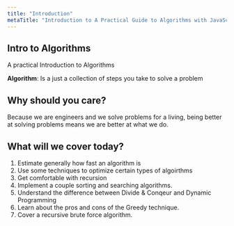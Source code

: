 ```yaml
---
title: "Introduction"
metaTitle: "Introduction to A Practical Guide to Algorithms with JavaScript from Frontend Masters"
---
```


## Intro to Algorithms
A practical Introduction to Algorithms

**Algorithm**: Is a just a collection of steps you take to solve a problem

## Why should you care?
Because we are engineers and we solve problems for a living, being better at solving problems means we are better at what we do.

## What will we cover today?
1. Estimate generally how fast an algorithm is
2. Use some techniques to optimize certain  types of algoirthms
3. Get comfortable with recursion
4. Implement a couple sorting and searching algorithms.
5. Understand the difference between Divide & Conqeur and Dynamic Programming
6. Learn about the pros and cons of the Greedy technique.
7. Cover a recursive brute force algorithm.

 

